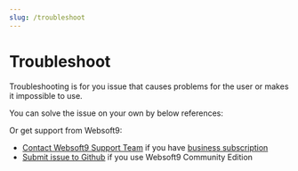 ```yaml
---
slug: /troubleshoot
---
```




# Troubleshoot

Troubleshooting is for you issue that causes problems for the user or makes it impossible to use.    

You can solve the issue on your own by below references:  

<DocCardList items={useCurrentSidebarCategory().items}/>

Or get support from Websoft9:

- [Contact Websoft9 Support Team](./helpdesk) if you have [business subscription](./business)
- [Submit issue to Github](https://github.com/websoft9/websoft9) if you use Websoft9 Community Edition

